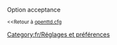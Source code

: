 {{fr/Amorce}}
Option acceptance

<small><<Retour à [[fr/Archive/Manual/Settings/Openttd.cfg|openttd.cfg]]</small>
[[Category:fr/Réglages et préférences]]